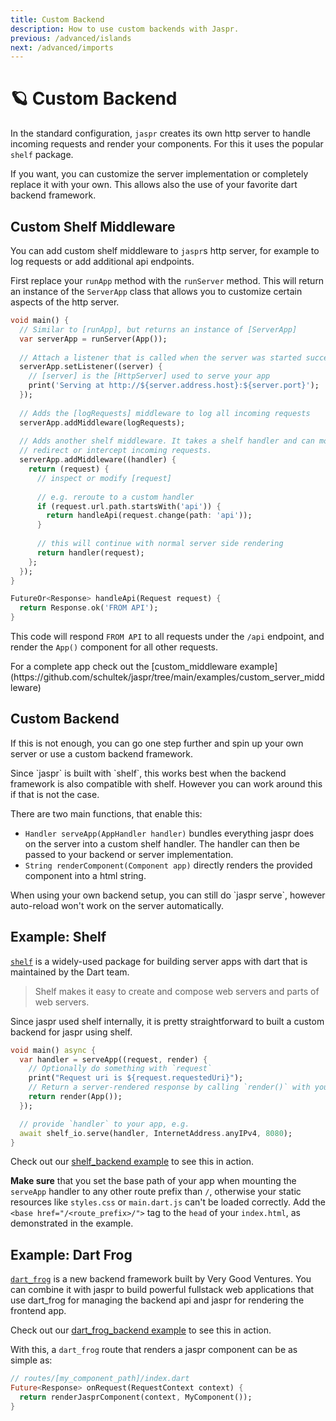 ```yaml
---
title: Custom Backend
description: How to use custom backends with Jaspr.
previous: /advanced/islands
next: /advanced/imports
---
```


# 🪐 Custom Backend

In the standard configuration, `jaspr` creates its own http server to handle incoming requests and
render your components. For this it uses the popular `shelf` package.

If you want, you can customize the server implementation or completely replace it with your own.
This allows also the use of your favorite dart backend framework.

## Custom Shelf Middleware

You can add custom shelf middleware to `jaspr`s http server, for example to log requests or add
additional api endpoints.

First replace your `runApp` method with the `runServer` method. This will return an instance of
the `ServerApp` class that allows you to customize certain aspects of the http server.

```dart
void main() {
  // Similar to [runApp], but returns an instance of [ServerApp]
  var serverApp = runServer(App());
  
  // Attach a listener that is called when the server was started successfully
  serverApp.setListener((server) {
    // [server] is the [HttpServer] used to serve your app
    print('Serving at http://${server.address.host}:${server.port}');
  });
  
  // Adds the [logRequests] middleware to log all incoming requests
  serverApp.addMiddleware(logRequests);
  
  // Adds another shelf middleware. It takes a shelf handler and can modify,
  // redirect or intercept incoming requests.
  serverApp.addMiddleware((handler) {
    return (request) {
      // inspect or modify [request]
      
      // e.g. reroute to a custom handler
      if (request.url.path.startsWith('api')) {
        return handleApi(request.change(path: 'api'));
      }
      
      // this will continue with normal server side rendering
      return handler(request);
    };
  });
}

FutureOr<Response> handleApi(Request request) {
  return Response.ok('FROM API');
}
```

This code will respond `FROM API` to all requests under the `/api` endpoint, and render
the `App()` component for all other requests.

<Info>
For a complete app check out the [custom_middleware example](https://github.com/schultek/jaspr/tree/main/examples/custom_server_middleware)
</Info>

## Custom Backend

If this is not enough, you can go one step further and spin up your own server or use a custom backend framework.

<Info>
Since `jaspr` is built with `shelf`, this works best when the backend framework is also compatible with shelf.
However you can work around this if that is not the case.
</Info>

There are two main functions, that enable this:

- `Handler serveApp(AppHandler handler)` bundles everything jaspr does on the server into a custom shelf handler.
  The handler can then be passed to your backend or server implementation.
- `String renderComponent(Component app)` directly renders the provided component into a html string.

<Warning>
When using your own backend setup, you can still do `jaspr serve`, however auto-reload won't work 
on the server automatically.
</Warning>

## Example: Shelf

[`shelf`](https://pub.dev/packages/shelf) is a widely-used package for building server apps with dart that is 
maintained by the Dart team.

> Shelf makes it easy to create and compose web servers and parts of web servers.

Since jaspr used shelf internally, it is pretty straightforward to built a custom backend for jaspr using
shelf. 

```dart
void main() async {
  var handler = serveApp((request, render) {
    // Optionally do something with `request`
    print("Request uri is ${request.requestedUri}");
    // Return a server-rendered response by calling `render()` with your root component
    return render(App());
  });

  // provide `handler` to your app, e.g.
  await shelf_io.serve(handler, InternetAddress.anyIPv4, 8080);
}
```

Check out our [shelf_backend example](https://github.com/schultek/jaspr/tree/main/examples/shelf_backend)
to see this in action.

**Make sure** that you set the base path of your app when mounting the `serveApp` handler to
any other route prefix than `/`, otherwise your static resources like `styles.css` or `main.dart.js`
can't be loaded correctly. Add the `<base href="/<route_prefix>/">` tag to the `head` of your
`index.html`, as demonstrated in the example.

## Example: Dart Frog

[`dart_frog`](https://dartfrog.vgv.dev/) is a new backend framework built by Very Good Ventures. You
can combine it with jaspr to build powerful fullstack web applications that use dart_frog for managing
the backend api and jaspr for rendering the frontend app.

Check out our [dart_frog_backend example](https://github.com/schultek/jaspr/tree/main/examples/server_dart_frog)
to see this in action.

With this, a `dart_frog` route that renders a jaspr component can be as simple as:

```dart
// routes/[my_component_path]/index.dart
Future<Response> onRequest(RequestContext context) {
  return renderJasprComponent(context, MyComponent());
}
```
